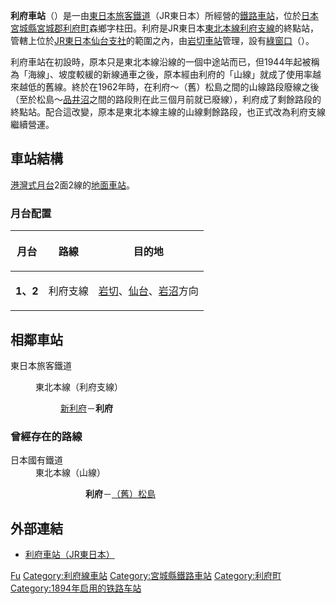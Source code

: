 {{NoteTA|1 = zh:利府車站; zh-cn:利府站; zh-tw:利府車站; zh-hk:利府站; }}
{{日本車站資訊
|公司色 = green
|文字色 =
|站名 = 利府站
|圖片 = Rifu Station 20070728.JPG
|pxl = 240px
|圖片說明 = 站舍
|日文原名 = 利府
|平假名 = りふ
|羅馬拼音 = Rifu
|電報略號 = リフ
|所屬公司 =  [[File:JR_logo_(east).svg|23px]][[東日本旅客鐵道|東日本旅客鐵道]]（JR東日本）
|所在地 = [[宮城縣|宮城縣]][[宮城郡|宮城郡]][[利府町|利府町]]森鄉字柱田26-8
|啟用年月日 = 1894年（[[明治|明治]]27年）1月4日
|車站構造 = [[地面車站|地面車站]]
|月台配置 = 2面2線
|乘客人數 = 2,800
|上下車人次 =
|統計年度 = 2015年
|所屬路線 = {{Color|mediumseagreen|■}}[[東北本線|東北本線]]（[[利府線|利府支線]]）
|前一站 = [[新利府站|新利府]]
|前一站距離 = 1.7
|距離 = 4.2
|起點站 = [[岩切站|岩切]]
|轉車 =
|備註 = 業務委託站<br />設有[[綠窗口|綠窗口]]
}}
{{日本車站資訊
|公司色       = #ccc
|文字色     = #000
|站名       = 利府站
|圖片       = 
|pxl       = 
|圖片說明   = 
|日文原名   = 利府
|平假名   = りふ
|羅馬拼音   = Rifu
|前一站     = [[岩切站|岩切]]
|前一站距離      = 4.2
|後一站距離      = 11.6
|後一站     = [[松島車站_(日本)|松島]]
|電報略號   = 
|車站編號     = 
|所屬公司 = [[日本國有鐵道|日本國有鐵道]]
|所屬路線   = [[東北本線|東北本線]]（山線）
|距離     = 364.1
|起點站     = [[東京站|東京]]
|所在地     = 
|車站構造     = 
|月台配置     = 
|啟用年月日 = 
|廢站年月日 = 1962年（昭和37年）7月1日
|乘客人數   = 
|統計年度   = 
|轉車       = 
|備註       = 此站－（舊）松島段廢除時廢除
}}
'''利府車站'''（{{jpn|j=利府駅|hg=りふえき|rm=Rifu eki|f=y}}）是一由[[東日本旅客鐵道|東日本旅客鐵道]]（JR東日本）所經營的[[鐵路車站|鐵路車站]]，位於[[日本|日本]][[宮城縣|宮城縣]][[宮城郡|宮城郡]][[利府町|利府町]]森鄉字柱田。利府是JR東日本[[東北本線|東北本線]][[利府支線|利府支線]]的終點站，管轄上位於[[東日本旅客鐵道仙台支社|JR東日本仙台支社]]的範圍之內，由[[岩切車站|岩切車站]]管理，設有[[綠窗口|綠窗口]]（{{lang|ja|みどりの窓口}}）。

利府車站在初設時，原本只是東北本線沿線的一個中途站而已，但1944年起被稱為「海線」、坡度較緩的新線通車之後，原本經由利府的「山線」就成了使用率越來越低的舊線。終於在1962年時，在利府～（舊）松島之間的山線路段廢線之後（至於松島～[[品井沼車站|品井沼]]之間的路段則在此三個月前就已廢線），利府成了剩餘路段的終點站。配合這改變，原本是東北本線主線的山線剩餘路段，也正式改為利府支線繼續營運。

== 車站結構 ==
[[港灣式月台|港灣式月台]]2面2線的[[地面車站|地面車站]]。
=== 月台配置 ===
{| class="wikitable"
|-
!月台!!路線!!目的地
|-
|'''1、2'''
|{{Color|mediumseagreen|■}}利府支線
|[[岩切站|岩切]]、[[仙台站|仙台]]、[[岩沼站|岩沼]]方向
|}
== 相鄰車站 ==
; 東日本旅客鐵道
: {{Color|mediumseagreen|■}}東北本線（利府支線）
:: [[新利府站|新利府]]－'''利府'''
=== 曾經存在的路線 ===
; 日本國有鐵道
: 東北本線（山線）
::: '''利府'''－[[松島車站_(日本)|（舊）松島]]

== 外部連結 ==
{{Commonscat|Rifu Station}}
* {{ja}}[http://www.jreast.co.jp/estation/station/info.aspx?StationCd=1688 利府車站（JR東日本）]{{Wayback|url=http://www.jreast.co.jp/estation/station/info.aspx?StationCd=1688 |date=20080502192757 }}

{{東北本線}}
{{DEFAULTSORT:Rifu}}
[[Category:日本鐵路車站_Ri|Fu]]
[[Category:利府線車站|Category:利府線車站]]
[[Category:宮城縣鐵路車站|Category:宮城縣鐵路車站]]
[[Category:利府町|Category:利府町]]
[[Category:1894年启用的铁路车站|Category:1894年启用的铁路车站]]